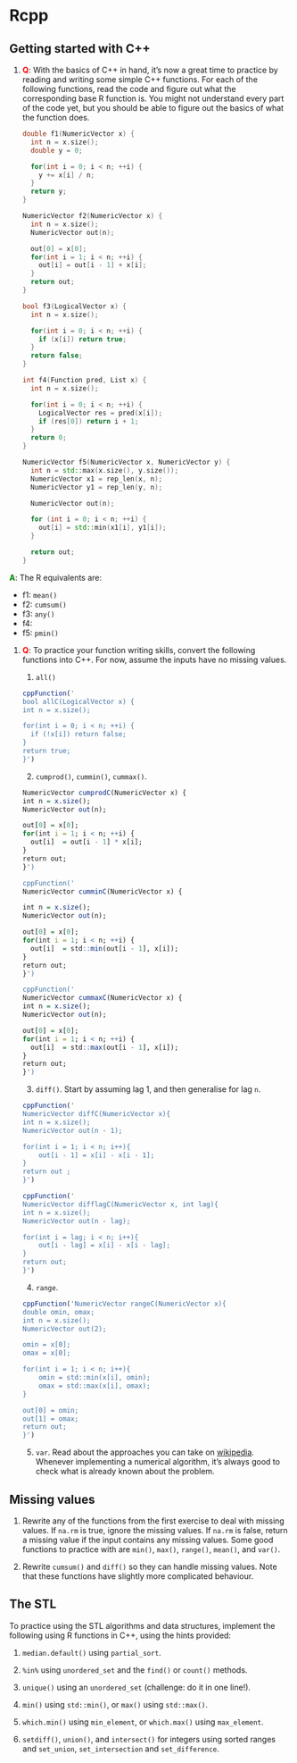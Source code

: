 # Rcpp

## Getting started with C++

1.  __<span style="color:red">Q</span>__: With the basics of C++ in hand, it's now a great time to practice by reading and writing some simple C++ functions. For each of the following functions, read the code and figure out what the corresponding base R function is. You might not understand every part of the code yet, but you should be able to figure out the basics of what the function does.

    ```cpp
    double f1(NumericVector x) {
      int n = x.size();
      double y = 0;
    
      for(int i = 0; i < n; ++i) {
        y += x[i] / n;
      }
      return y;
    }
    
    NumericVector f2(NumericVector x) {
      int n = x.size();
      NumericVector out(n);
    
      out[0] = x[0];
      for(int i = 1; i < n; ++i) {
        out[i] = out[i - 1] + x[i];
      }
      return out;
    }
    
    bool f3(LogicalVector x) {
      int n = x.size();
    
      for(int i = 0; i < n; ++i) {
        if (x[i]) return true;
      }
      return false;
    }
    
    int f4(Function pred, List x) {
      int n = x.size();
    
      for(int i = 0; i < n; ++i) {
        LogicalVector res = pred(x[i]);
        if (res[0]) return i + 1;
      }
      return 0;
    }
    
    NumericVector f5(NumericVector x, NumericVector y) {
      int n = std::max(x.size(), y.size());
      NumericVector x1 = rep_len(x, n);
      NumericVector y1 = rep_len(y, n);
    
      NumericVector out(n);
    
      for (int i = 0; i < n; ++i) {
        out[i] = std::min(x1[i], y1[i]);
      }
    
      return out;
    }
    ```

__<span style="color:green">A</span>__:  The R equivalents are:  

*   f1: `mean()`  
*   f2: `cumsum()`  
*   f3: `any()`
*   f4:  
*   f5: `pmin()`

1.  __<span style="color:red">Q</span>__:  To practice your function writing skills, convert the following functions into C++. For now, assume the inputs have no missing values.  
  
    1. `all()`
  
    ```r
    cppFunction('
    bool allC(LogicalVector x) {
    int n = x.size();
    
    for(int i = 0; i < n; ++i) {
      if (!x[i]) return false;
    }
    return true;
    }')
    ```
  
    2. `cumprod()`, `cummin()`, `cummax()`.
  
    ```r
    NumericVector cumprodC(NumericVector x) {
    int n = x.size();
    NumericVector out(n);
    
    out[0] = x[0];
    for(int i = 1; i < n; ++i) {
      out[i]  = out[i - 1] * x[i];
    }
    return out;
    }')
    
    cppFunction('
    NumericVector cumminC(NumericVector x) {
    
    int n = x.size();
    NumericVector out(n);
    
    out[0] = x[0];
    for(int i = 1; i < n; ++i) {
      out[i]  = std::min(out[i - 1], x[i]);
    }
    return out;
    }')
    
    cppFunction('
    NumericVector cummaxC(NumericVector x) {
    int n = x.size();
    NumericVector out(n);
    
    out[0] = x[0];
    for(int i = 1; i < n; ++i) {
      out[i]  = std::max(out[i - 1], x[i]);
    }
    return out;
    }')
    ```

    3. `diff()`. Start by assuming lag 1, and then generalise for lag `n`.  
    
    ```r
    cppFunction('
    NumericVector diffC(NumericVector x){
    int n = x.size();
    NumericVector out(n - 1);
    
    for(int i = 1; i < n; i++){
        out[i - 1] = x[i] - x[i - 1];
    }
    return out ;
    }')

    cppFunction('
    NumericVector difflagC(NumericVector x, int lag){
    int n = x.size();
    NumericVector out(n - lag);
            
    for(int i = lag; i < n; i++){
        out[i - lag] = x[i] - x[i - lag];
    }
    return out;
    }')
    ```
  
    4. `range`.  
    
    ```r
    cppFunction('NumericVector rangeC(NumericVector x){
    double omin, omax;  
    int n = x.size();
    NumericVector out(2);

    omin = x[0];
    omax = x[0];

    for(int i = 1; i < n; i++){
        omin = std::min(x[i], omin);
        omax = std::max(x[i], omax);
    }

    out[0] = omin;
    out[1] = omax;
    return out;
    }')
    ```
  
    5. `var`. Read about the approaches you can take on 
     [wikipedia](http://en.wikipedia.org/wiki/Algorithms_for_calculating_variance).
    Whenever implementing a numerical algorithm, it's always good to check what 
    is already known about the problem.

## Missing values

1. Rewrite any of the functions from the first exercise to deal with missing 
   values. If `na.rm` is true, ignore the missing values. If `na.rm` is false, 
   return a missing value if the input contains any missing values. Some 
   good functions to practice with are `min()`, `max()`, `range()`, `mean()`, 
   and `var()`.

1. Rewrite `cumsum()` and `diff()` so they can handle missing values. Note that 
   these functions have slightly more complicated behaviour.

## The STL

To practice using the STL algorithms and data structures, implement the following using R functions in C++, using the hints provided:

1. `median.default()` using `partial_sort`.

1. `%in%` using `unordered_set` and the `find()` or `count()` methods.

1. `unique()` using an `unordered_set` (challenge: do it in one line!).

1. `min()` using `std::min()`, or `max()` using `std::max()`.

1. `which.min()` using `min_element`, or `which.max()` using `max_element`.

1. `setdiff()`, `union()`, and `intersect()` for integers using sorted ranges 
   and `set_union`, `set_intersection` and `set_difference`.